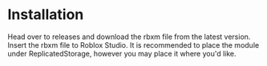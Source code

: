 
# Installation

Head over to releases and download the rbxm file from the latest version. Insert the rbxm file to Roblox Studio. 
<Callout type="info">
    It is recommended to place the module under ReplicatedStorage, however you may place it where you'd like. 
</Callout>
